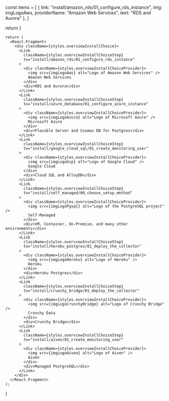 



  const items = [
    { link: "install/amazon_rds/01_configure_rds_instance", img: imgLogoAws, providerName: "Amazon Web Services", text: "RDS and Aurora" },
  ]

  return <InstallChoice docsRoot={true} items={items} />
}

    return (
      <React.Fragment>
        <div className={styles.overviewInstallChoice}>
          <Link
            className={styles.overviewInstallChoiceStep}
            to="install/amazon_rds/01_configure_rds_instance"
          >
            <div className={styles.overviewInstallChoiceProvider}>
              <img src={imgLogoAws} alt="Logo of Amazon Web Services" />
              Amazon Web Services
            </div>
            <div>RDS and Aurora</div>
          </Link>
          <Link
            className={styles.overviewInstallChoiceStep}
            to="install/azure_database/01_configure_azure_instance"
          >
            <div className={styles.overviewInstallChoiceProvider}>
              <img src={imgLogoAzure} alt="Logo of Microsoft Azure" />
              Microsoft Azure
            </div>
            <div>Flexible Server and Cosmos DB for Postgres</div>
          </Link>
          <Link
            className={styles.overviewInstallChoiceStep}
            to="install/google_cloud_sql/01_create_monitoring_user"
          >
            <div className={styles.overviewInstallChoiceProvider}>
              <img src={imgLogoGcp} alt="Logo of Google Cloud" />
              Google Cloud
            </div>
            <div>Cloud SQL and AlloyDB</div>
          </Link>
          <Link
            className={styles.overviewInstallChoiceStep}
            to="install/self_managed/00_choose_setup_method"
          >
            <div className={styles.overviewInstallChoiceProvider}>
              <img src={imgLogoPgsql} alt="Logo of the PostgreSQL project" />
              Self-Managed
            </div>
            <div>VM, Container, On-Premise, and many other environments</div>
          </Link>
          <Link
            className={styles.overviewInstallChoiceStep}
            to="install/heroku_postgres/01_deploy_the_collector"
          >
            <div className={styles.overviewInstallChoiceProvider}>
              <img src={imgLogoHeroku} alt="Logo of Heroku" />
              Heroku
            </div>
            <div>Heroku Postgres</div>
          </Link>
          <Link
            className={styles.overviewInstallChoiceStep}
            to="install/crunchy_bridge/01_deploy_the_collector"
          >
            <div className={styles.overviewInstallChoiceProvider}>
              <img src={imgLogoCrunchyBridge} alt="Logo of Crunchy Bridge" />
              Crunchy Data
            </div>
            <div>Crunchy Bridge</div>
          </Link>
          <Link
            className={styles.overviewInstallChoiceStep}
            to="install/aiven/01_create_monitoring_user"
          >
            <div className={styles.overviewInstallChoiceProvider}>
              <img src={imgLogoAiven} alt="Logo of Aiven" />
              Aiven
            </div>
            <div>Managed PostgreSQL</div>
          </Link>
        </div>
      </React.Fragment>
    );
}

<InstallChoiceList />
<InstallChoiceStep />
